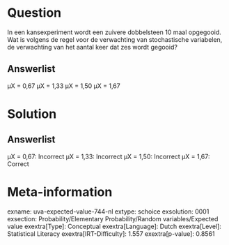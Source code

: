Question
========

In een kansexperiment wordt een zuivere dobbelsteen 10 maal opgegooid.
Wat is volgens de regel voor de verwachting van stochastische
variabelen, de verwachting van het aantal keer dat zes wordt gegooid?

Answerlist
----------

μX = 0,67
μX = 1,33
μX = 1,50
μX = 1,67

Solution
========

Answerlist
----------

μX = 0,67: Incorrect
μX = 1,33: Incorrect
μX = 1,50: Incorrect
μX = 1,67: Correct

Meta-information
================
exname: uva-expected-value-744-nl
extype: schoice
exsolution: 0001
exsection: Probability/Elementary Probability/Random variables/Expected value
exextra[Type]: Conceptual
exextra[Language]: Dutch
exextra[Level]: Statistical Literacy
exextra[IRT-Difficulty]: 1.557
exextra[p-value]: 0.8561
